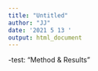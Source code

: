 ```yaml
---
title: "Untitled"
author: "JJ"
date: '2021 5 13 '
output: html_document
---
```


-test: "Method & Results"
